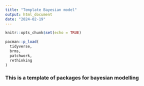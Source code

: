 ```yaml
---
title: "Template Bayesian model"
output: html_document
date: "2024-02-19"
---
```


```r
knitr::opts_chunk$set(echo = TRUE)
```

```r
pacman::p_load(
  tidyverse,
  brms,
  patchwork,
  rethinking
)
```

### This is a template of packages for bayesian modelling